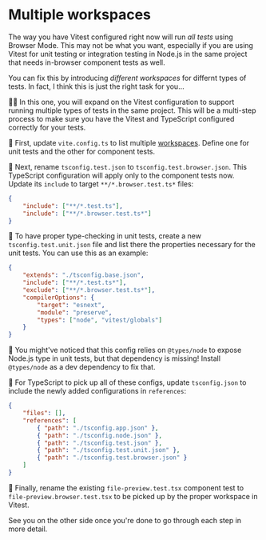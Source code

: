 # Multiple workspaces

The way you have Vitest configured right now will run _all tests_ using Browser Mode. This may not be what you want, especially if you are using Vitest for unit testing or integration testing in Node.js in the same project that needs in-browser component tests as well.

You can fix this by introducing _different workspaces_ for differnt types of tests. In fact, I think this is just the right task for you...

👨‍💼 In this one, you will expand on the Vitest configuration to support running multiple types of tests in the same project. This will be a multi-step process to make sure you have the Vitest and TypeScript configured correctly for your tests.

🐨 First, update <InlineFile file="vite.config.ts">`vite.config.ts`</InlineFile> to list multiple [workspaces](https://main.vitest.dev/guide/workspace.html#configuration). Define one for unit tests and the other for component tests.

🐨 Next, rename <InlineFile file="tsconfig.test.json">`tsconfig.test.json`</InlineFile> to `tsconfig.test.browser.json`. This TypeScript configuration will apply only to the component tests now. Update its `include` to target `**/*.browser.test.ts*` files:

```json filename=tsconfig.test.browser.json remove=2 add=3
{
	"include": ["**/*.test.ts"],
	"include": ["**/*.browser.test.ts*"]
}
```

🐨 To have proper type-checking in unit tests, create a new <InlineFile file="tsconfig.test.unit.json">`tsconfig.test.unit.json`</InlineFile> file and list there the properties necessary for the unit tests. You can use this as an example:

```json filename=tsconfig.test.unit.json
{
	"extends": "./tsconfig.base.json",
	"include": ["**/*.test.ts*"],
	"exclude": ["**/*.browser.test.ts*"],
	"compilerOptions": {
		"target": "esnext",
		"module": "preserve",
		"types": ["node", "vitest/globals"]
	}
}
```

🐨 You might've noticed that this config relies on `@types/node` to expose Node.js type in unit tests, but that dependency is missing! Install `@types/node` as a dev dependency to fix that.

🐨 For TypeScript to pick up all of these configs, update <InlineFile file="tsconfig.json">`tsconfig.json`</InlineFile> to include the newly added configurations in `references`:

```json filename=tsconfig.json remove=6 add=7-8
{
	"files": [],
	"references": [
		{ "path": "./tsconfig.app.json" },
		{ "path": "./tsconfig.node.json" },
		{ "path": "./tsconfig.test.json" },
		{ "path": "./tsconfig.test.unit.json" },
		{ "path": "./tsconfig.test.browser.json" }
	]
}
```

🐨 Finally, rename the existing `file-preview.test.tsx` component test to `file-preview.browser.test.tsx` to be picked up by the proper workspace in Vitest.

See you on the other side once you're done to go through each step in more detail.
